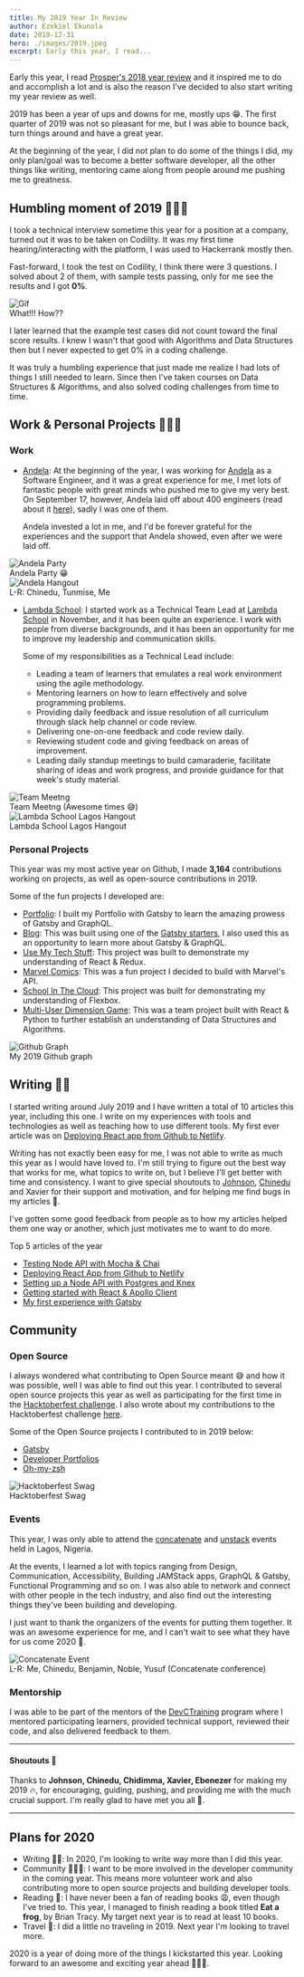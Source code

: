 ```yaml
---
title: My 2019 Year In Review
author: Ezekiel Ekunola
date: 2019-12-31
hero: ./images/2019.jpeg
excerpt: Early this year, I read...
---
```


Early this year, I read [Prosper's 2018 year review](https://medium.com/@unicodeveloper/2018-in-review-shattering-expectations-9418f2d720cc) and it inspired me to do and accomplish a lot and is also the reason I've decided to also start writing my year review as well.

2019 has been a year of ups and downs for me, mostly ups 😁. The first quarter of 2019 was not so pleasant for me, but I was able to bounce back, turn things around and have a great year.


At the beginning of the year, I did not plan to do some of the things I did, my only plan/goal was to become a better software developer, all the other things like writing, mentoring came along
from people around me pushing me to greatness.

## Humbling moment of 2019 🙇🏾‍♂️
I took a technical interview sometime this year for a position at a company, turned out it was to be taken on Codility. It was my first time hearing/interacting with the platform, I was used to Hackerrank mostly then.

Fast-forward, I took the test on Codility, I think there were 3 questions. I solved about 2 of them, with sample tests passing, only for me see the results and I got **0%**.

<div class="Image__Small">
  <img src="./images/what.gif" alt="Gif" />
  <figcaption>
    What!!! How??
  </figcaption>
</div>

I later learned that the example test cases did not count toward the final score results. I knew I wasn't that good with Algorithms and Data Structures then but I never expected to get 0% in a coding challenge.

It was truly a humbling experience that just made me realize I had lots of things I still needed to learn. Since then I've taken courses on Data Structures & Algorithms, and also solved coding challenges from time to time.

## Work & Personal Projects 👨🏾‍💻

### Work

- [Andela](http://andela.com): At the beginning of the year, I was working for [Andela](http://andela.com) as a Software Engineer, and it was a great experience for me, I met lots of fantastic people with great minds who pushed me to give my very best. On September 17, however, Andela laid off about 400 engineers (read about it [here](https://andela.com/insights/the-future-of-andela)), sadly I was one of them.
  
  Andela invested a lot in me, and I'd be forever grateful for the experiences and the support that Andela showed, even after we were laid off.

<div class="Image__Small">
  <img src="./images/andela-party.jpg" alt="Andela Party" />
  <figcaption>Andela Party 😁</figcaption>
</div>

<div class="Image__Small">
  <img src="./images/1.jpg" alt="Andela Hangout" />
  <figcaption>L-R: Chinedu, Tunmise, Me</figcaption>
</div>

- [Lambda School](https://lambdaschool.com): I started work as a Technical Team Lead at [Lambda School](https://lambdaschool.com) in November, and it has been quite an experience.
  I work with people from diverse backgrounds, and it has been an opportunity for me to improve my leadership and communication skills.
  
  Some of my responsibilities as a Technical Lead include:
  - Leading a team of learners that emulates a real work environment using the agile methodology.
  - Mentoring learners on how to learn effectively and solve programming problems.
  - Providing daily feedback and issue resolution of all curriculum through slack help channel or code review.
  - Delivering one-on-one feedback and code review daily.
  - Reviewing student code and giving feedback on areas of improvement.
  - Leading daily standup meetings to build camaraderie, facilitate sharing of ideas and work progress, and provide guidance for that week's study material.



<div class="Image__Small">
  <img src="./images/5.png" alt="Team Meetng" />
  <figcaption>Team Meetng (Awesome times 😅)</figcaption>
</div>

<div class="Image__Small">
  <img src="./images/3.jpeg" alt="Lambda School Lagos Hangout" />
  <figcaption>Lambda School Lagos Hangout</figcaption>
</div>

### Personal Projects

This year was my most active year on Github, I made **3,164** contributions working on projects, as well as open-source contributions in 2019.

Some of the fun projects I developed are:

- [Portfolio](https://www.ezekielekunola.com): I built my Portfolio with Gatsby to learn the amazing prowess of Gatsby and GraphQL.
- [Blog](https://www.blog.ezekielekunola.com): This was built using one of the [Gatsby starters](https://www.gatsbyjs.org/starters/?v=2), I also used this as an opportunity to learn more about Gatsby & GraphQL.
- [Use My Tech Stuff](https://ls-umts.netlify.com): This project was built to demonstrate my understanding of React & Redux.
- [Marvel Comics](https://marvel-comic-characters.netlify.com): This was a fun project I decided to build with Marvel's API.
- [School In The Cloud](https://distracted-stonebraker-f30c76.netlify.com): This project was built for demonstrating my understanding of Flexbox.
- [Multi-User Dimension Game](https://mud-mount-doom.herokuapp.com): This was a team project built with React & Python to further establish an understanding of Data Structures and Algorithms.

<div class="Image__Small">
  <img src="./images/graph.png" alt="Github Graph" />
  <figcaption>My 2019 Github graph</figcaption>
</div>

## Writing ✍🏾

I started writing around July 2019 and I have written a total of 10 articles this year, including this one. I write on my experiences with tools and technologies as well as teaching how to use different tools.
 My first ever article was on [Deploying React app from Github to Netlify](https://www.blog.ezekielekunola.com/deploying-react-app-from-github-to-netlify).


Writing has not exactly been easy for me, I was not able to write as much this year as I would have loved to. I'm still trying to figure out the best way that works for me, what topics to write on, but I believe I'll get better with time and consistency.
I want to give special shoutouts to [Johnson](https://dev.to/ogwurujohnson), [Chinedu](https://dev.to/nedsoft) and Xavier for their support and motivation, and for helping me find bugs in my articles 🤪.

I've gotten some good feedback from people as to how my articles helped them one way or another, which just motivates me to want to do more.

Top 5 articles of the year 

- [Testing Node API with Mocha & Chai](https://www.blog.ezekielekunola.com/testing-node-api-with-mocha-chai)
- [Deploying React App from Github to Netlify](https://www.blog.ezekielekunola.com/deploying-react-app-from-github-to-netlify)
- [Setting up a Node API with Postgres and Knex](https://www.blog.ezekielekunola.com/setting-up-a-node-api-with-postgres-and-knex)
- [Getting started with React & Apollo Client](https://www.blog.ezekielekunola.com/getting-started-with-react-apollo-client)
- [My first experience with Gatsby](https://www.blog.ezekielekunola.com/my-first-experience-with-gatsby)

## Community 

### Open Source

I always wondered what contributing to Open Source meant 😅 and how it was possible, well I was able to find out this year. I contributed to several open source projects this year as well as participating for the first time in the [Hacktoberfest challenge](https://hacktoberfest.digitalocean.com).
I also wrote about my contributions to the Hacktoberfest challenge [here](https://www.blog.ezekielekunola.com/my-hacktoberfest-contributions).

Some of the Open Source projects I contributed to in 2019 below: 
- [Gatsby](https://github.com/gatsbyjs/gatsby)
- [Developer Portfolios](https://github.com/Easybuoy/developer-portfolios)
- [Oh-my-zsh](https://github.com/ohmyzsh/ohmyzsh)

<div class="Image__Small">
  <img src="./images/hacktoberfest.png" alt="Hacktoberfest Swag" />
  <figcaption>
    Hacktoberfest Swag
  </figcaption>
</div>

### Events

This year, I was only able to attend the [concatenate](https://www.concatenate.dev) and [unstack](https://unstack.dev) events held in Lagos, Nigeria.

At the events, I learned a lot with topics ranging from Design, Communication, Accessibility, Building JAMStack apps, GraphQL & Gatsby, Functional Programming and so on. I was also able to network and connect with other people in the tech industry, and also find out the interesting things they've been building and developing.

I just want to thank the organizers of the events for putting them together. It was an awesome experience for me, and I can't wait to see what they have for us come 2020 🤗.
<div class="Image__Small">
  <img src="./images/concatenate-1.jpg" alt="Concatenate Event" />
  <figcaption>
    L-R: Me, Chinedu, Benjamin, Noble, Yusuf (Concatenate conference)
  </figcaption>
</div>

### Mentorship

I was able to be part of the mentors of the [DevCTraining](https://devctraining.andela.com) program where I mentored participating learners, provided technical support, reviewed their code, and also delivered feedback to them.


---

#### Shoutouts 📣

Thanks to **Johnson, Chinedu, Chidimma, Xavier, Ebenezer** for making my 2019 🔥, for encouraging, guiding, pushing, and providing me with the much crucial support. I'm really glad to have met you all 🤗.

---

## Plans for 2020

- Writing ✍🏾: In 2020, I'm looking to write way more than I did this year.
- Community 👨🏾‍💻: I want to be more involved in the developer community in the coming year. This means more volunteer work and also contributing more to open source projects and building developer tools.
- Reading 📖: I have never been a fan of reading books 😩, even though I've tried to. This year, I managed to finish reading a book titled **Eat a frog**, by Brian Tracy. My target next year is to read at least 10 books.
- Travel 🛫: I did a little no traveling in 2019. Next year I'm looking to travel more.


2020 is a year of doing more of the things I kickstarted this year. Looking forward to an awesome and exciting year ahead 🚀🚀🚀.